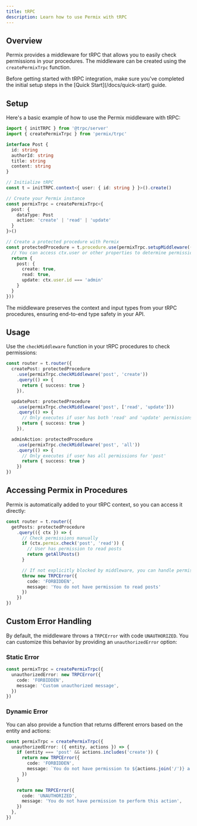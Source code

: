 ```yaml
---
title: tRPC
description: Learn how to use Permix with tRPC
---
```


## Overview

Permix provides a middleware for tRPC that allows you to easily check permissions in your procedures. The middleware can be created using the `createPermixTrpc` function.

<Callout>
Before getting started with tRPC integration, make sure you've completed the initial setup steps in the [Quick Start](/docs/quick-start) guide.
</Callout>

<Steps>

<Step>

## Setup

Here's a basic example of how to use the Permix middleware with tRPC:

```ts twoslash
import { initTRPC } from '@trpc/server'
import { createPermixTrpc } from 'permix/trpc'

interface Post {
  id: string
  authorId: string
  title: string
  content: string
}

// Initialize tRPC
const t = initTRPC.context<{ user: { id: string } }>().create()

// Create your Permix instance
const permixTrpc = createPermixTrpc<{
  post: {
    dataType: Post
    action: 'create' | 'read' | 'update'
  }
}>()

// Create a protected procedure with Permix
const protectedProcedure = t.procedure.use(permixTrpc.setupMiddleware(({ ctx }) => {
  // You can access ctx.user or other properties to determine permissions
  return {
    post: {
      create: true,
      read: true,
      update: ctx.user.id === 'admin'
    }
  }
}))
```

<Callout>
The middleware preserves the context and input types from your tRPC procedures, ensuring end-to-end type safety in your API.
</Callout>

</Step>

<Step>

## Usage

Use the `checkMiddleware` function in your tRPC procedures to check permissions:

```ts
const router = t.router({
  createPost: protectedProcedure
    .use(permixTrpc.checkMiddleware('post', 'create'))
    .query(() => {
      return { success: true }
    }),

  updatePost: protectedProcedure
    .use(permixTrpc.checkMiddleware('post', ['read', 'update']))
    .query(() => {
      // Only executes if user has both 'read' and 'update' permissions
      return { success: true }
    }),

  adminAction: protectedProcedure
    .use(permixTrpc.checkMiddleware('post', 'all'))
    .query(() => {
      // Only executes if user has all permissions for 'post'
      return { success: true }
    })
})
```

</Step>

<Step>

## Accessing Permix in Procedures

Permix is automatically added to your tRPC context, so you can access it directly:

```ts
const router = t.router({
  getPosts: protectedProcedure
    .query(({ ctx }) => {
      // Check permissions manually
      if (ctx.permix.check('post', 'read')) {
        // User has permission to read posts
        return getAllPosts()
      }

      // If not explicitly blocked by middleware, you can handle permission failures here
      throw new TRPCError({
        code: 'FORBIDDEN',
        message: 'You do not have permission to read posts'
      })
    })
})
```

</Step>

</Steps>

## Custom Error Handling

By default, the middleware throws a `TRPCError` with code `UNAUTHORIZED`. You can customize this behavior by providing an `unauthorizedError` option:

### Static Error

```ts
const permixTrpc = createPermixTrpc({
  unauthorizedError: new TRPCError({
    code: 'FORBIDDEN',
    message: 'Custom unauthorized message',
  })
})
```

### Dynamic Error

You can also provide a function that returns different errors based on the entity and actions:

```ts
const permixTrpc = createPermixTrpc({
  unauthorizedError: ({ entity, actions }) => {
    if (entity === 'post' && actions.includes('create')) {
      return new TRPCError({
        code: 'FORBIDDEN',
        message: `You do not have permission to ${actions.join('/')} a ${entity}`,
      })
    }

    return new TRPCError({
      code: 'UNAUTHORIZED',
      message: 'You do not have permission to perform this action',
    })
  },
})
```

